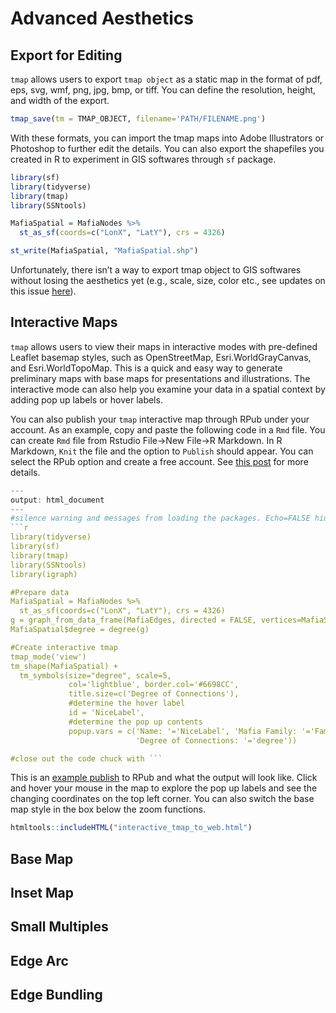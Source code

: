 # Advanced Aesthetics 

## Export for Editing

`tmap` allows users to export `tmap object` as a static map in the format of pdf, eps, svg, wmf, png, jpg, bmp, or tiff. You can define the resolution, height, and width of the export. 

```r
tmap_save(tm = TMAP_OBJECT, filename='PATH/FILENAME.png')
```

With these formats, you can import the tmap maps into Adobe Illustrators or Photoshop to further edit the details. You can also export the shapefiles you created in R to experiment in GIS softwares through `sf` package. 

```r
library(sf)
library(tidyverse)
library(tmap)
library(SSNtools)

MafiaSpatial = MafiaNodes %>% 
  st_as_sf(coords=c("LonX", "LatY"), crs = 4326) 

st_write(MafiaSpatial, "MafiaSpatial.shp") 
```

Unfortunately, there isn't a way to export tmap object to GIS softwares without losing the aesthetics yet (e.g., scale, size, color etc., see updates on this issue  [here](https://github.com/r-tmap/tmap/issues/510)). 

## Interactive Maps

`tmap` allows users to view their maps in interactive modes with pre-defined Leaflet basemap styles, such as OpenStreetMap, Esri.WorldGrayCanvas, and Esri.WorldTopoMap. This is a quick and easy way to generate preliminary maps with base maps for presentations and illustrations. The interactive mode can also help you examine your data in a spatial context by adding pop up labels or hover labels.

You can also publish your `tmap` interactive map through RPub under your account. As an example, copy and paste the following code in a `Rmd` file. You can create `Rmd` file from Rstudio File->New File->R Markdown. In R Markdown, `Knit` the file and the option to `Publish` should appear. You can select the RPub option and create a free account. See [this post](https://nceas.github.io/oss-lessons/publishing-maps-to-the-web-in-r/publishing-maps-to-the-web-in-r.html) for more details. 

```r
---
output: html_document
---
#silence warning and messages from loading the packages. Echo=FALSE hides the codes in the html output
```r

library(tidyverse)
library(sf)
library(tmap)
library(SSNtools)
library(igraph)

#Prepare data
MafiaSpatial = MafiaNodes %>% 
  st_as_sf(coords=c("LonX", "LatY"), crs = 4326) 
g = graph_from_data_frame(MafiaEdges, directed = FALSE, vertices=MafiaSpatial)
MafiaSpatial$degree = degree(g)

#Create interactive tmap 
tmap_mode('view')
tm_shape(MafiaSpatial) +
  tm_symbols(size="degree", scale=5, 
             col='lightblue', border.col='#6698CC', 
             title.size=c('Degree of Connections'), 
             #determine the hover label
             id = 'NiceLabel',  
             #determine the pop up contents
             popup.vars = c('Name: '='NiceLabel', 'Mafia Family: '='Family', 
                            'Degree of Connections: '='degree')) 

#close out the code chuck with ```
```

This is an [example publish](https://rpubs.com/xiaofanliang/831192) to RPub and what the output will look like. Click and hover your mouse in the map to explore the pop up labels and see the changing coordinates on the top left corner. You can also switch the base map style in the box below the zoom functions. 
```r
htmltools::includeHTML("interactive_tmap_to_web.html")
```

## Base Map 

## Inset Map

## Small Multiples

## Edge Arc 

## Edge Bundling